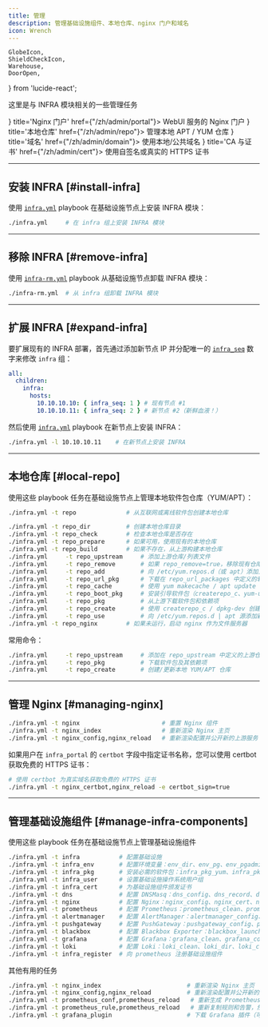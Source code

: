 ```yaml
---
title: 管理
description: 管理基础设施组件、本地仓库、nginx 门户和域名
icon: Wrench
---
```


    GlobeIcon,
    ShieldCheckIcon,
    Warehouse,
    DoorOpen,
} from 'lucide-react';

这里是与 INFRA 模块相关的一些管理任务

<Cards>
    <Card icon={<DoorOpen className="text-violet-500"/>} title='Nginx 门户' href={"/zh/admin/portal"}>
        WebUI 服务的 Nginx 门户
    </Card>
    <Card icon={<Warehouse className="text-amber-500"/>} title='本地仓库' href={"/zh/admin/repo"}>
        管理本地 APT / YUM 仓库
    </Card>
    <Card icon={<GlobeIcon className="text-cyan-500"/>} title='域名' href={"/zh/admin/domain"}>
        使用本地/公共域名
    </Card>
    <Card icon={<ShieldCheckIcon className="text-rose-500"/>} title='CA 与证书' href={"/zh/admin/cert"}>
        使用自签名或真实的 HTTPS 证书
    </Card>
</Cards>

------

## 安装 INFRA [#install-infra]

使用 [`infra.yml`](/zh/infra/playbook/#infrayml) playbook 在基础设施节点上安装 INFRA 模块：

```bash
./infra.yml     # 在 infra 组上安装 INFRA 模块
```

------

## 移除 INFRA [#remove-infra]

使用 [`infra-rm.yml`](/zh/infra/playbook/#infra-rmyml) playbook 从基础设施节点卸载 INFRA 模块：

```bash
./infra-rm.yml  # 从 infra 组卸载 INFRA 模块
```

------

## 扩展 INFRA [#expand-infra]

要扩展现有的 INFRA 部署，首先通过添加新节点 IP 并分配唯一的 [`infra_seq`](/zh/infra/param#infra_seq) 数字来修改 `infra` 组：

```yaml
all:
  children:
    infra:
      hosts:
        10.10.10.10: { infra_seq: 1 } # 现有节点 #1
        10.10.10.11: { infra_seq: 2 } # 新节点 #2（新鲜血液！）
```

然后使用 [`infra.yml`](/zh/infra/playbook/#infrayml) playbook 在新节点上安装 INFRA：

```bash
./infra.yml -l 10.10.10.11    # 在新节点上安装 INFRA
```

------

## 本地仓库 [#local-repo]

使用这些 playbook 任务在基础设施节点上管理本地软件包仓库（YUM/APT）：

```bash
./infra.yml -t repo              # 从互联网或离线软件包创建本地仓库

./infra.yml -t repo_dir          # 创建本地仓库目录
./infra.yml -t repo_check        # 检查本地仓库是否存在
./infra.yml -t repo_prepare      # 如果可用，使用现有的本地仓库
./infra.yml -t repo_build        # 如果不存在，从上游构建本地仓库
./infra.yml     -t repo_upstream     # 添加上游仓库/列表文件
./infra.yml     -t repo_remove       # 如果 repo_remove=true，移除现有仓库文件
./infra.yml     -t repo_add          # 向 /etc/yum.repos.d（或 apt）添加上游仓库文件
./infra.yml     -t repo_url_pkg      # 下载在 repo_url_packages 中定义的软件包
./infra.yml     -t repo_cache        # 使用 yum makecache / apt update 创建元数据缓存
./infra.yml     -t repo_boot_pkg     # 安装引导软件包（createrepo_c、yum-utils 等）
./infra.yml     -t repo_pkg          # 从上游下载软件包和依赖项
./infra.yml     -t repo_create       # 使用 createrepo_c / dpkg-dev 创建本地仓库
./infra.yml     -t repo_use          # 向 /etc/yum.repos.d | apt 源添加新仓库
./infra.yml -t repo_nginx        # 如果未运行，启动 nginx 作为文件服务器
```

常用命令：

```bash
./infra.yml     -t repo_upstream     # 添加在 repo_upstream 中定义的上游仓库
./infra.yml     -t repo_pkg          # 下载软件包及其依赖项
./infra.yml     -t repo_create       # 创建/更新本地 YUM/APT 仓库
```

------

## 管理 Nginx [#managing-nginx]

```bash
./infra.yml -t nginx                       # 重置 Nginx 组件
./infra.yml -t nginx_index                 # 重新渲染 Nginx 主页
./infra.yml -t nginx_config,nginx_reload   # 重新渲染配置并公开新的上游服务
```

如果用户在 `infra_portal` 的 `certbot` 字段中指定证书名称，您可以使用 certbot 获取免费的 HTTPS 证书：

```bash
# 使用 certbot 为真实域名获取免费的 HTTPS 证书
./infra.yml -t nginx_certbot,nginx_reload -e certbot_sign=true
```

------

## 管理基础设施组件 [#manage-infra-components]

使用这些 playbook 任务在基础设施节点上管理基础设施组件

```bash
./infra.yml -t infra           # 配置基础设施
./infra.yml -t infra_env       # 配置环境变量：env_dir、env_pg、env_pgadmin、env_var
./infra.yml -t infra_pkg       # 安装必需的软件包：infra_pkg_yum、infra_pkg_pip
./infra.yml -t infra_user      # 设置基础设施操作系统用户组
./infra.yml -t infra_cert      # 为基础设施组件颁发证书
./infra.yml -t dns             # 配置 DNSMasq：dns_config、dns_record、dns_launch
./infra.yml -t nginx           # 配置 Nginx：nginx_config、nginx_cert、nginx_static、nginx_launch、nginx_exporter
./infra.yml -t prometheus      # 配置 Prometheus：prometheus_clean、prometheus_dir、prometheus_config、prometheus_launch、prometheus_reload
./infra.yml -t alertmanager    # 配置 AlertManager：alertmanager_config、alertmanager_launch
./infra.yml -t pushgateway     # 配置 PushGateway：pushgateway_config、pushgateway_launch
./infra.yml -t blackbox        # 配置 Blackbox Exporter：blackbox_launch
./infra.yml -t grafana         # 配置 Grafana：grafana_clean、grafana_config、grafana_plugin、grafana_launch、grafana_provision
./infra.yml -t loki            # 配置 Loki：loki_clean、loki_dir、loki_config、loki_launch
./infra.yml -t infra_register  # 向 prometheus 注册基础设施组件
```

其他有用的任务

```bash
./infra.yml -t nginx_index                        # 重新渲染 Nginx 主页
./infra.yml -t nginx_config,nginx_reload          # 重新渲染配置并公开新的上游服务
./infra.yml -t prometheus_conf,prometheus_reload   # 重新生成 Prometheus 配置并重新加载
./infra.yml -t prometheus_rule,prometheus_reload   # 重新复制规则和告警，然后重新加载
./infra.yml -t grafana_plugin                     # 下载 Grafana 插件（可能需要 VPN）
```